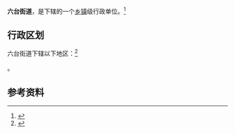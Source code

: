 {{中国乡级行政区|21/09/05/002/000}}

'''六台街道'''，是{{PRC admin/fullname|21/09/05/002/000|3}}下辖的一个[[乡镇|乡镇]]级行政单位。<ref>{{PRC admin/ref sgc|{{PRC admin/parent|21/09/05/002/000}}}}</ref>

== 行政区划 ==

六台街道下辖以下地区：<ref>{{PRC admin/ref sgc|21/09/05/002/000}}</ref>

{{PRC admin/children|21/09/05/002/000}}。

== 参考资料 ==

{{reflist}}

{{行政区划小作品}}
{{PRC admin/navcat|21/09/05/002/000}}
